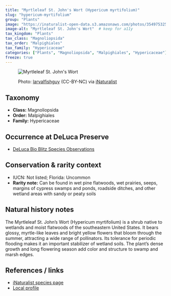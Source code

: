 ```yaml
---
title: "Myrtleleaf St. John's Wort (Hypericum myrtifolium)"
slug: "hypericum-myrtifolium"
group: "Plants"
image: "https://inaturalist-open-data.s3.amazonaws.com/photos/354975325/medium.jpg"       # keep for thumbnails
image-alt: "Myrtleleaf St. John's Wort"  # keep for a11y
tax_kingdom: "Plants"
tax_class: "Magnoliopsida"
tax_order: "Malpighiales"
tax_family: "Hypericaceae"
categories: ["Plants", "Magnoliopsida", "Malpighiales", "Hypericaceae"]   # these drive the chips + filtering
freeze: true
---
```


<figure class="species-figure">

<img src="https://inaturalist-open-data.s3.amazonaws.com/photos/354975325/medium.jpg" alt="Myrtleleaf St. John's Wort" class="species-photo"/>

<figcaption class="photo-credit">

Photo: <a href="https://www.inaturalist.org/people/larvalfishguy">larvalfishguy</a> (CC-BY-NC) via <a href="https://www.inaturalist.org/observations/201122225">iNaturalist</a>

</figcaption>

</figure>

## Taxonomy

-   **Class:** Magnoliopsida
-   **Order:** Malpighiales
-   **Family:** Hypericaceae

## Occurrence at DeLuca Preserve

-   [DeLuca Bio Blitz Species Observations](https://www.inaturalist.org/observations?project_id=191727&subview=table&taxon_id=163980)

## Conservation & rarity context

-   IUCN: Not listed; Florida: Uncommon
-   **Rarity note:**  Can be found in wet pine flatwoods, wet prairies, seeps, margins of cypress swamps and ponds, roadside ditches, and other wetland areas with sandy or peaty soils

## Natural history notes

The Myrtleleaf St. John’s Wort (Hypericum myrtifolium) is a shrub native to wetlands and moist flatwoods of the southeastern United States. It bears glossy, myrtle-like leaves and bright yellow flowers that bloom through the summer, attracting a wide range of pollinators. Its tolerance for periodic flooding makes it an important stabilizer of wetland soils. The plant’s dense growth and long flowering season add color and structure to swamp and marsh edges.

## References / links

-   [iNaturalist species page](https://www.inaturalist.org/taxa/163980-Hypericum-myrtifolium)
-   [Local profile](https://www.fnps.org/plant/hypericum-myrtifolium)
